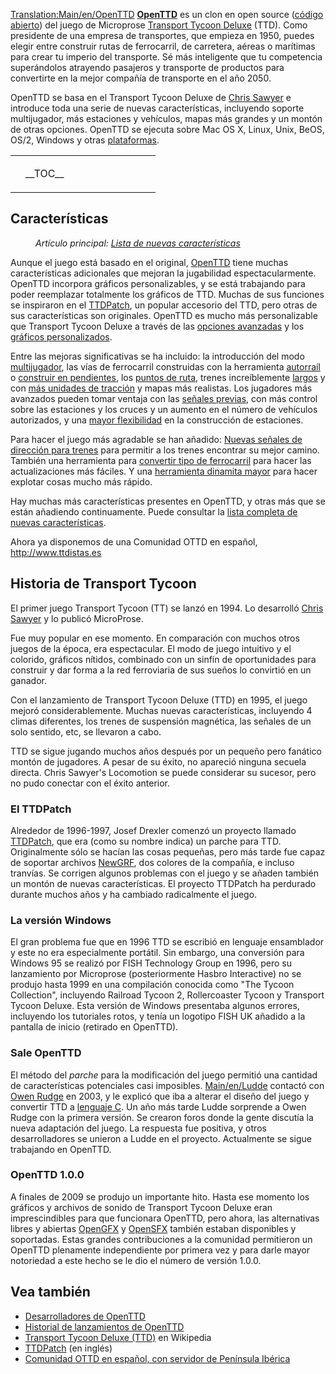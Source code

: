 [[Translation:Main/en/OpenTTD]]{{en/-}}{{es/Tabla de contenido}}
[http://www.openttd.org/ '''OpenTTD'''] es un clon en open source ([http://es.wikipedia.org/wiki/Código_abierto código abierto]) del juego de Microprose [http://es.wikipedia.org/wiki/Transport_Tycoon Transport Tycoon Deluxe] (TTD). Como presidente de una empresa de transportes, que empieza en 1950, puedes elegir entre construir rutas de ferrocarril, de carretera, aéreas o marítimas para crear tu imperio del transporte. Sé más inteligente que tu competencia superándolos atrayendo pasajeros y transporte de productos para convertirte en la mejor compañía de transporte en el año 2050.

OpenTTD se basa en el Transport Tycoon Deluxe de [http://www.chrissawyer.com/info.htm Chris Sawyer] e introduce toda una serie de nuevas características, incluyendo soporte multijugador, más estaciones y vehículos, mapas más grandes y un montón de otras opciones. OpenTTD se ejecuta sobre Mac OS X, Linux, Unix, BeOS, OS/2, Windows y otras [[Main/es/Sistema operativo|plataformas]].
{| align="center"
|colspan=2 style="background:none; border:0px"|
|width=200 style="background:none; border:0px"| __TOC__
|style="background:none; border:0px"| [[File:en/Menú Principal Open TTD 1.5.3.png|frame|center|[[Interfaz del juego/Es#Contenido de la pantalla inicial|Pantalla inicial]] de OpenTTD en su versión 1.5.3]]
|}
==Características==
:''Artículo principal: [[Main/es/Lista de nuevas características|Lista de nuevas características]]''

Aunque el juego está basado en el original, [http://www.openttd.org/ OpenTTD] tiene muchas características adicionales que mejoran la jugabilidad espectacularmente. OpenTTD incorpora gráficos personalizables, y se está trabajando para poder reemplazar totalmente los gráficos de TTD. Muchas de sus funciones se inspiraron en el [http://www.ttdpatch.net/ TTDPatch], un popular accesorio del TTD, pero otras de sus características son originales. OpenTTD es mucho más personalizable que Transport Tycoon Deluxe a través de las [[Main/es/Opciones avanzadas|opciones avanzadas]] y los [[Main/es/NewGRF|gráficos personalizados]].

Entre las mejoras significativas se ha incluido: la introducción del modo [[Main/es/Multijugador|multijugador]], las vías de ferrocarril construidas con la herramienta [[Main/es/Autorraíl|autorraíl]] o [[Main/es/Construir en pendientes|construir en pendientes]], los [[Main/es/Puntos de ruta|puntos de ruta]], trenes increíblemente [[Main/es/Trenes Mamut|largos]] y con [[Main/es/Trenes Multitracción|más unidades de tracción]] y mapas más realistas. Los jugadores más avanzados pueden tomar ventaja con las [[Main/en/Señales/Es#Señales previas|señales previas]], con más control sobre las estaciones y los cruces y un aumento en el número de vehículos autorizados, y una [[Main/es/Estaciones no-uniformes|mayor flexibilidad]] en la construcción de estaciones.

Para hacer el juego más agradable se han añadido: [[Main/es/YAPP|Nuevas señales de dirección para trenes]] para permitir a los trenes encontrar su mejor camino. También una herramienta para [[Main/es/Convertir tipo de ferrocarril|convertir tipo de ferrocarril]] para hacer las actualizaciones más fáciles. Y una [[Main/es/Dinamita extra|herramienta dinamita mayor]] para hacer explotar cosas mucho más rápido.

Hay muchas más características presentes en OpenTTD, y otras más que se están añadiendo continuamente. Puede consultar la [[Main/es/Lista de nuevas características|lista completa de nuevas características]].

Ahora ya disponemos de una Comunidad OTTD en español, http://www.ttdistas.es

==Historia de Transport Tycoon==
El primer juego Transport Tycoon (TT) se lanzó en 1994. Lo desarrolló [http://www.chrissawyer.com/ Chris Sawyer] y lo publicó MicroProse.

Fue muy popular en ese momento. En comparación con muchos otros juegos de la época, era espectacular. El modo de juego intuitivo y el colorido, gráficos nítidos, combinado con un sinfín de oportunidades para construir y dar forma a la red ferroviaria de sus sueños lo convirtió en un ganador.

Con el lanzamiento de Transport Tycoon Deluxe (TTD) en 1995, el juego mejoró considerablemente. Muchas nuevas características, incluyendo 4 climas diferentes, los trenes de suspensión magnética, las señales de un solo sentido, etc, se llevaron a cabo.

TTD se sigue jugando muchos años después por un pequeño pero fanático montón de jugadores. A pesar de su éxito, no apareció ninguna secuela directa. Chris Sawyer's Locomotion se puede considerar su sucesor, pero no pudo conectar con el éxito anterior.

===El TTDPatch===
Alrededor de 1996-1997, Josef Drexler comenzó un proyecto llamado [http://www.ttdpatch.net/ TTDPatch], que era (como su nombre indica) un parche para TTD. Originalmente sólo se hacían las cosas pequeñas, pero más tarde fue capaz de soportar archivos [[Main/es/NewGRF|NewGRF]], dos colores de la compañía, e incluso tranvías. Se corrigen algunos problemas con el juego y se añaden también un montón de nuevas características. El proyecto TTDPatch ha perdurado durante muchos años y ha cambiado radicalmente el juego.

===La versión Windows===
El gran problema fue que en 1996 TTD se escribió en lenguaje ensamblador y este no era especialmente portátil. Sin embargo, una conversión para Windows 95 se realizó por FISH Technology Group en 1996, pero su lanzamiento por Microprose (posteriormente Hasbro Interactive) no se produjo hasta 1999 en una compilación conocida como "The Tycoon Collection", incluyendo Railroad Tycoon 2, Rollercoaster Tycoon y Transport Tycoon Deluxe. Esta versión de Windows presentaba algunos errores, incluyendo los tutoriales rotos, y tenía un logotipo FISH UK añadido a la pantalla de inicio (retirado en OpenTTD).

===Sale OpenTTD===
El método del ''parche'' para la modificación del juego permitió una cantidad de características potenciales casi imposibles. [[Main/en/Ludde]] contactó con [http://www.tt-forums.net/ Owen Rudge] en 2003, y le explicó que iba a alterar el diseño del juego y convertir TTD a [http://es.wikipedia.org/wiki/C_(lenguaje_de_programación) lenguaje C]. Un año más tarde Ludde sorprende a Owen Rudge con la primera versión. Se crearon foros donde la gente discutía la nueva adaptación del juego. La respuesta fue positiva, y otros desarrolladores se unieron a Ludde en el proyecto. Actualmente se sigue trabajando en OpenTTD.

===OpenTTD 1.0.0===
A finales de 2009 se produjo un importante hito. Hasta ese momento los gráficos y archivos de sonido de Transport Tycoon Deluxe eran imprescindibles para que funcionara OpenTTD, pero ahora, las alternativas libres y abiertas [[Main/es/OpenGFX Léame|OpenGFX]] y [[Main/es/Reemplazo de efectos de sonido|OpenSFX]] también estaban disponibles y soportadas. Estas grandes contribuciones a la comunidad permitieron un OpenTTD plenamente independiente por primera vez y para darle mayor notoriedad a este hecho se le dio el número de versión 1.0.0.

==Vea también==
*[[Main/es/Desarrolladores|Desarrolladores de OpenTTD]]
*[[Main/es/Historial de versiones de OpenTTD|Historial de lanzamientos de OpenTTD]]
*[http://es.wikipedia.org/wiki/Transport_Tycoon Transport Tycoon Deluxe (TTD)] en Wikipedia
*[http://www.ttdpatch.net/ TTDPatch] (en inglés)
*[http://www.ttdistas.es/ Comunidad OTTD en español, con servidor de Península Ibérica]